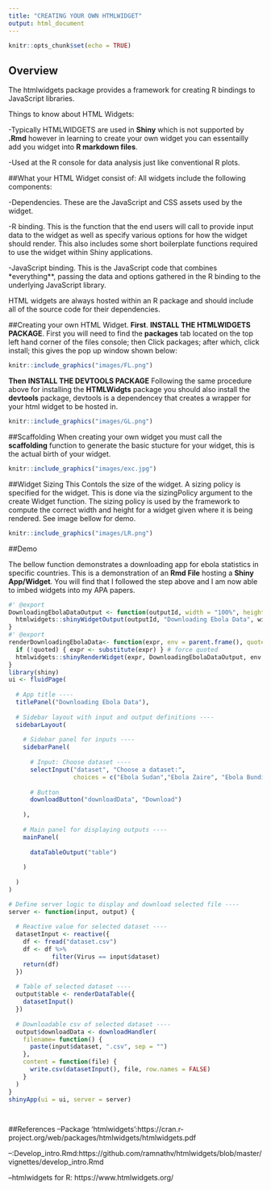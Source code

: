 ```yaml
---
title: "CREATING YOUR OWN HTMLWIDGET"
output: html_document
---
```


```r
knitr::opts_chunk$set(echo = TRUE)
```

## Overview 

The htmlwidgets package provides a framework for creating R bindings to JavaScript libraries. 

Things to know about HTML Widgets:

-Typically HTMLWIDGETS are used in **Shiny** which is not supported by **.Rmd** however in learning to create your own widget you can essentailly add you widget into **R markdown files**. 

-Used at the R console for data analysis just like conventional R plots.


##What your HTML Widget consist of: 
All widgets include the following components:

-Dependencies. These are the JavaScript and CSS assets used by the widget. 

-R binding. This is the function that the end users will call to provide input data to the widget as well as specify various options for how the widget should render. This also includes some short boilerplate functions required to use the widget within Shiny applications.

-JavaScript binding. This is the JavaScript code that combines *everything**, passing the data and options gathered in the R binding to the underlying JavaScript library.

HTML widgets are always hosted within an R package and should include all of the source code for their dependencies.

##Creating your own HTML Widget. 
**First**. 
**INSTALL THE HTMLWIDGETS PACKAGE**. 
First you will need to find the **packages** tab located on the top left hand corner of the files console; then Click packages; after which, click install; this gives the pop up window shown below:
```r
knitr::include_graphics("images/FL.png")
```
**Then**
**INSTALL THE DEVTOOLS PACKAGE** 
Following the same procedure above for installing the **HTMLWidgts** package you should also install the **devtools** package, devtools is a dependencey that creates a wrapper for your html widget to be hosted in. 
```r
knitr::include_graphics("images/GL.png")
```

##Scaffolding 
When creating your own widget you must call the **scaffolding** function to generate the basic stucture for your widget, this is the actual birth of your widget. 
```r
knitr::include_graphics("images/exc.jpg")
```

##Widget Sizing 
This Contols the size of the widget. A sizing policy is specified for the widget. This is done via the  sizingPolicy argument to the create Widget function. The sizing policy is used by the framework to compute the correct width and height for a widget given where it is being rendered. See image bellow for demo. 

```r
knitr::include_graphics("images/LR.png")
```



##Demo

The bellow function demonstrates a downloading app for ebola statistics in specific countries. This is a demonstration of an **Rmd File** hosting a **Shiny App/Widget**. You will find that I followed the step above and I am now able to imbed widgets into my APA papers.

```r
#' @export
DownloadingEbolaDataOutput <- function(outputId, width = "100%", height = "400px") {
  htmlwidgets::shinyWidgetOutput(outputId, "Downloading Ebola Data", width, height, package = "Downloading Ebola Data")
}
#' @export
renderDownloadingEbolaData<- function(expr, env = parent.frame(), quoted = FALSE) {
  if (!quoted) { expr <- substitute(expr) } # force quoted
  htmlwidgets::shinyRenderWidget(expr, DownloadingEbolaDataOutput, env, quoted = TRUE)
}
library(shiny)
ui <- fluidPage(
  
  # App title ----
  titlePanel("Downloading Ebola Data"),
  
  # Sidebar layout with input and output definitions ----
  sidebarLayout(
    
    # Sidebar panel for inputs ----
    sidebarPanel(
      
      # Input: Choose dataset ----
      selectInput("dataset", "Choose a dataset:",
                  choices = c("Ebola Sudan","Ebola Zaire", "Ebola Bundibugyo" )),
      
      # Button
      downloadButton("downloadData", "Download")
      
    ),
    
    # Main panel for displaying outputs ----
    mainPanel(
      
      dataTableOutput("table")
      
    )
    
  )
)

# Define server logic to display and download selected file ----
server <- function(input, output) {
  
  # Reactive value for selected dataset ----
  datasetInput <- reactive({
    df <- fread("dataset.csv")
    df <- df %>%
            filter(Virus == input$dataset)
    return(df)
  })
  
  # Table of selected dataset ----
  output$table <- renderDataTable({
    datasetInput()
  })
  
  # Downloadable csv of selected dataset ----
  output$downloadData <- downloadHandler(
    filename= function() {
      paste(input$dataset, ".csv", sep = "")
    },
    content = function(file) {
      write.csv(datasetInput(), file, row.names = FALSE)
    }
  )
}
shinyApp(ui = ui, server = server)

 

```
##References 
--Package ‘htmlwidgets’:https://cran.r-project.org/web/packages/htmlwidgets/htmlwidgets.pdf

--:Develop_intro.Rmd:https://github.com/ramnathv/htmlwidgets/blob/master/vignettes/develop_intro.Rmd

--htmlwidgets for R: https://www.htmlwidgets.org/





